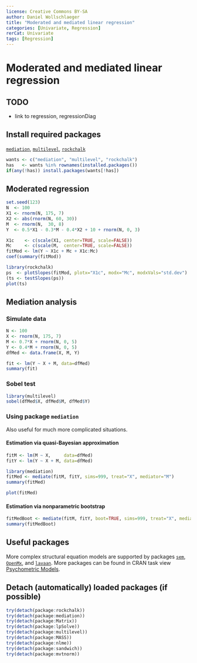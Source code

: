 ---
license: Creative Commons BY-SA
author: Daniel Wollschlaeger
title: "Moderated and mediated linear regression"
categories: [Univariate, Regression]
rerCat: Univariate
tags: [Regression]
---

Moderated and mediated linear regression
=========================

TODO
-------------------------

 - link to regression, regressionDiag

Install required packages
-------------------------

[`mediation`](http://cran.r-project.org/package=mediation), [`multilevel`](http://cran.r-project.org/package=multilevel), [`rockchalk`](http://cran.r-project.org/package=rockchalk)

```{r}
wants <- c("mediation", "multilevel", "rockchalk")
has   <- wants %in% rownames(installed.packages())
if(any(!has)) install.packages(wants[!has])
```
    
Moderated regression
-------------------------

```{r}
set.seed(123)
N  <- 100
X1 <- rnorm(N, 175, 7)
X2 <- abs(rnorm(N, 60, 30))
M  <- rnorm(N,  30, 8)
Y  <- 0.5*X1 - 0.3*M - 0.4*X2 + 10 + rnorm(N, 0, 3)
```

```{r}
X1c    <- c(scale(X1, center=TRUE, scale=FALSE))
Mc     <- c(scale(M,  center=TRUE, scale=FALSE))
fitMod <- lm(Y ~ X1c + Mc + X1c:Mc)
coef(summary(fitMod))
```


```{r moderation}
library(rockchalk)
ps  <- plotSlopes(fitMod, plotx="X1c", modx="Mc", modxVals="std.dev")
(ts <- testSlopes(ps))
plot(ts)
```

Mediation analysis
-------------------------

### Simulate data

```{r}
N <- 100
X <- rnorm(N, 175, 7)
M <- 0.7*X + rnorm(N, 0, 5)
Y <- 0.4*M + rnorm(N, 0, 5)
dfMed <- data.frame(X, M, Y)
```

```{r}
fit <- lm(Y ~ X + M, data=dfMed)
summary(fit)
```

### Sobel test

```{r}
library(multilevel)
sobel(dfMed$X, dfMed$M, dfMed$Y)
```

### Using package `mediation`

Also useful for much more complicated situations.

#### Estimation via quasi-Bayesian approximation

```{r}
fitM <- lm(M ~ X,     data=dfMed)
fitY <- lm(Y ~ X + M, data=dfMed)

library(mediation)
fitMed <- mediate(fitM, fitY, sims=999, treat="X", mediator="M")
summary(fitMed)
```

```{r rerRegressionModMed01}
plot(fitMed)
```

#### Estimation via nonparametric bootstrap

```{r}
fitMedBoot <- mediate(fitM, fitY, boot=TRUE, sims=999, treat="X", mediator="M")
summary(fitMedBoot)
```

Useful packages
-------------------------

More complex structural equation models are supported by packages [`sem`](http://cran.r-project.org/package=sem), [`OpenMx`](http://openmx.psyc.virginia.edu/), and [`lavaan`](http://cran.r-project.org/package=lavaan). More packages can be found in CRAN task view [Psychometric Models](http://cran.r-project.org/web/views/Psychometrics.html).

Detach (automatically) loaded packages (if possible)
-------------------------

```{r}
try(detach(package:rockchalk))
try(detach(package:mediation))
try(detach(package:Matrix))
try(detach(package:lpSolve))
try(detach(package:multilevel))
try(detach(package:MASS))
try(detach(package:nlme))
try(detach(package:sandwich))
try(detach(package:mvtnorm))
```
